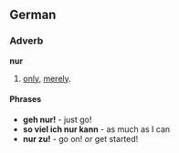 ==German==
===Adverb===
'''nur'''
# [[only]], [[merely]].

====Phrases====
* '''geh nur!''' - just go!
* '''so viel ich nur kann''' - as much as I can
* '''nur zu!''' - go on! ''or'' get started!